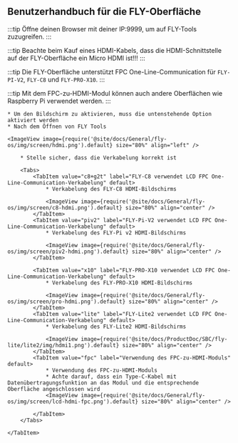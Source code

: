## Benutzerhandbuch für die FLY-Oberfläche

:::tip
Öffne deinen Browser mit deiner IP:9999, um auf FLY-Tools zuzugreifen.
:::

:::tip
Beachte beim Kauf eines HDMI-Kabels, dass die HDMI-Schnittstelle auf der FLY-Oberfläche ein Micro HDMI ist!!!
:::

:::tip
Die FLY-Oberfläche unterstützt FPC One-Line-Communication für `FLY-PI-V2`, `FLY-C8` und `FLY-PRO-X10`.
:::

:::tip
Mit dem FPC-zu-HDMI-Modul können auch andere Oberflächen wie Raspberry Pi verwendet werden.
:::

    * Um den Bildschirm zu aktivieren, muss die untenstehende Option aktiviert werden
    * Nach dem Öffnen von FLY Tools

    <ImageView image={require('@site/docs/General/fly-os/img/screen/hdmi.png').default} size="80%" align="left" />

<Tabs>
    <TabItem value="HDMI" label="HDMI-Verkabelung" default>

        * Stelle sicher, dass die Verkabelung korrekt ist

        <Tabs>
            <TabItem value="c8+g2t" label="FLY-C8 verwendet LCD FPC One-Line-Communication-Verkabelung" default>
                * Verkabelung des FLY-C8 HDMI-Bildschirms

                <ImageView image={require('@site/docs/General/fly-os/img/screen/c8-hdmi.png').default} size="80%" align="center" />
            </TabItem>
            <TabItem value="piv2" label="FLY-Pi-V2 verwendet LCD FPC One-Line-Communication-Verkabelung" default>
                * Verkabelung des FLY-Pi v2 HDMI-Bildschirms

                <ImageView image={require('@site/docs/General/fly-os/img/screen/piv2-hdmi.png').default} size="80%" align="center" />
            </TabItem>

            <TabItem value="x10" label="FLY-PRO-X10 verwendet LCD FPC One-Line-Communication-Verkabelung" default>
                * Verkabelung des FLY-PRO-X10 HDMI-Bildschirms

                <ImageView image={require('@site/docs/General/fly-os/img/screen/pro-hdmi.png').default} size="80%" align="center" />
            </TabItem>
            <TabItem value="lite" label="FLY-Lite2 verwendet LCD FPC One-Line-Communication-Verkabelung" default>
                * Verkabelung des FLY-Lite2 HDMI-Bildschirms

                <ImageView image={require('@site/docs/ProductDoc/SBC/fly-lite/lite2/img/hdmi1.png').default} size="80%" align="center" />
            </TabItem>
            <TabItem value="fpc" label="Verwendung des FPC-zu-HDMI-Moduls" default>
                * Verwendung des FPC-zu-HDMI-Moduls
                * Achte darauf, dass ein Type-C-Kabel mit Datenübertragungsfunktion an das Modul und die entsprechende Oberfläche angeschlossen wird
                <ImageView image={require('@site/docs/General/fly-os/img/screen/lcd-hdmi-fpc.png').default} size="80%" align="center" />

            </TabItem>
        </Tabs>

    </TabItem>
</Tabs>
